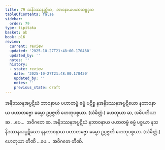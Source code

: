 ```yaml
---
title: 79 သနိဒဿနတ္တိက, ဘာဝနာယပဟာတဗ္ဗဒုက
tableOfContents: false
sidebar:
  order: 79
type: tipitaka
basket: ab
book: p16
review:
  current: review
  updated: '2025-10-27T21:48:00.170430'
  updated_by: ''
  notes: ''
  history:
  - state: review
    date: '2025-10-27T21:48:00.170430'
    updated_by: ''
    notes: ''
    previous_state: draft
---
```



<ReviewStatus review={frontmatter.review} showDetails={true} />

<HypothesisAnnotation frontmatter={frontmatter} />

<DynamicBreadcrumb />

<Division number="129" book="p16" e="ch" v="40" p="283">

<Paragraph number="312" book="p16">
အနိဒဿနအပ္ပဋိဃံ ဘာဝနာယ ပဟာတဗ္ဗံ ဓမ္မံ ပဋိစ္စ နအနိဒဿနအပ္ပဋိဃော နဘာဝနာယ ပဟာတဗ္ဗော ဓမ္မော ဥပ္ပဇ္ဇတိ ဟေတုပစ္စယာ. (သံခိတ္တံ.) ဟေတုယာ ဆ, အဓိပတိယာ ဆ …ပေ…  အဝိဂတေ ဆ.
</Paragraph>

<Paragraph number="313" book="p16">
အနိဒဿနအပ္ပဋိဃံ နဘာဝနာယ ပဟာတဗ္ဗံ ဓမ္မံ ပစ္စယာ နသနိဒဿနသပ္ပဋိဃော နနဘာဝနာယ ပဟာတဗ္ဗော ဓမ္မော ဥပ္ပဇ္ဇတိ ဟေတုပစ္စယာ. (သံခိတ္တံ.) ဟေတုယာ တီဏိ …ပေ…  အဝိဂတေ တီဏိ.
</Paragraph>
</Division>